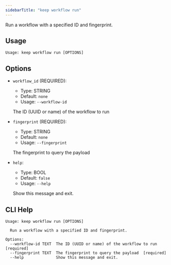 ```yaml
---
sidebarTitle: "keep workflow run"
---
```


Run a workflow with a specified ID and fingerprint.

## Usage

```
Usage: keep workflow run [OPTIONS]
```

## Options
* `workflow_id` (REQUIRED):
  * Type: STRING
  * Default: `none`
  * Usage: `--workflow-id`

  The ID (UUID or name) of the workflow to run


* `fingerprint` (REQUIRED):
  * Type: STRING
  * Default: `none`
  * Usage: `--fingerprint`

  The fingerprint to query the payload


* `help`:
  * Type: BOOL
  * Default: `false`
  * Usage: `--help`

  Show this message and exit.



## CLI Help

```
Usage: keep workflow run [OPTIONS]

  Run a workflow with a specified ID and fingerprint.

Options:
  --workflow-id TEXT  The ID (UUID or name) of the workflow to run  [required]
  --fingerprint TEXT  The fingerprint to query the payload  [required]
  --help              Show this message and exit.
```
